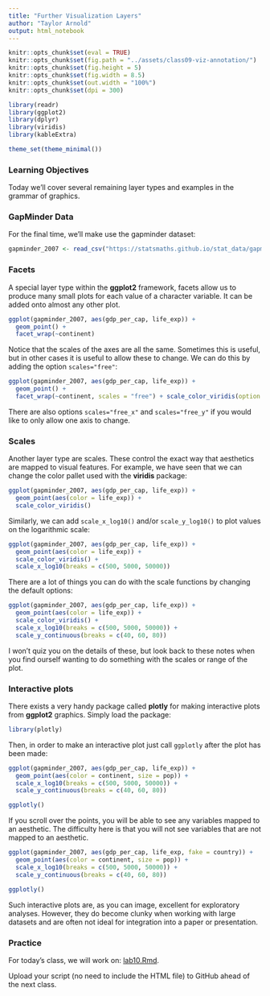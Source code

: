 ```yaml
---
title: "Further Visualization Layers"
author: "Taylor Arnold"
output: html_notebook
---
```


```r
knitr::opts_chunk$set(eval = TRUE)
knitr::opts_chunk$set(fig.path = "../assets/class09-viz-annotation/")
knitr::opts_chunk$set(fig.height = 5)
knitr::opts_chunk$set(fig.width = 8.5)
knitr::opts_chunk$set(out.width = "100%")
knitr::opts_chunk$set(dpi = 300)
```

```r
library(readr)
library(ggplot2)
library(dplyr)
library(viridis)
library(kableExtra)

theme_set(theme_minimal())
```

### Learning Objectives

Today we'll cover several remaining layer types and examples in the grammar of
graphics.

### GapMinder Data

For the final time, we'll make use the gapminder dataset:

```r
gapminder_2007 <- read_csv("https://statsmaths.github.io/stat_data/gapminder_2007.csv")
```

### Facets

A special layer type within the **ggplot2** framework, facets allow us
to produce many small plots for each value of a character variable. It
can be added onto almost any other plot.

```r
ggplot(gapminder_2007, aes(gdp_per_cap, life_exp)) +
  geom_point() +
  facet_wrap(~continent)
```

Notice that the scales of the axes are all the same. Sometimes this is
useful, but in other cases it is useful to allow these to change. We
can do this by adding the option `scales="free"`:

```r
ggplot(gapminder_2007, aes(gdp_per_cap, life_exp)) +
  geom_point() +
  facet_wrap(~continent, scales = "free") + scale_color_viridis(option = "A")
```

There are also options `scales="free_x"` and `scales="free_y"` if you
would like to only allow one axis to change.

### Scales

Another layer type are scales. These control the exact way that aesthetics
are mapped to visual features. For example, we have seen that we can change
the color pallet used with the **viridis** package:

```r
ggplot(gapminder_2007, aes(gdp_per_cap, life_exp)) +
  geom_point(aes(color = life_exp)) +
  scale_color_viridis()
```

Similarly, we can add `scale_x_log10()` and/or `scale_y_log10()` to plot
values on the logarithmic scale:

```r
ggplot(gapminder_2007, aes(gdp_per_cap, life_exp)) +
  geom_point(aes(color = life_exp)) +
  scale_color_viridis() +
  scale_x_log10(breaks = c(500, 5000, 50000))
```

There are a lot of things you can do with the scale functions by changing
the default options:

```r
ggplot(gapminder_2007, aes(gdp_per_cap, life_exp)) +
  geom_point(aes(color = life_exp)) +
  scale_color_viridis() +
  scale_x_log10(breaks = c(500, 5000, 50000)) +
  scale_y_continuous(breaks = c(40, 60, 80))
```

I won't quiz you on the details of these, but look back to these notes when
you find ourself wanting to do something with the scales or range of the
plot.

### Interactive plots

There exists a very handy package called **plotly** for making interactive
plots from **ggplot2** graphics. Simply load the package:

```r
library(plotly)
```

Then, in order to make an interactive plot just call `ggplotly` after the
plot has been made:

```r
ggplot(gapminder_2007, aes(gdp_per_cap, life_exp)) +
  geom_point(aes(color = continent, size = pop)) +
  scale_x_log10(breaks = c(500, 5000, 50000)) +
  scale_y_continuous(breaks = c(40, 60, 80))

ggplotly()
```

If you scroll over the points, you will be able to see any variables mapped
to an aesthetic. The difficulty here is that you will not see variables that
are not mapped to an aesthetic.

```r
ggplot(gapminder_2007, aes(gdp_per_cap, life_exp, fake = country)) +
  geom_point(aes(color = continent, size = pop)) +
  scale_x_log10(breaks = c(500, 5000, 50000)) +
  scale_y_continuous(breaks = c(40, 60, 80))

ggplotly()
```

Such interactive plots are, as you can image, excellent for exploratory analyses.
However, they do become clunky when working with large datasets and are often
not ideal for integration into a paper or presentation.

### Practice

For today's class, we will work on:
<a href="https://raw.githubusercontent.com/statsmaths/stat209/master/labs/lab10.Rmd" download="lab10.Rmd" target="_blank">lab10.Rmd</a>.

Upload your script (no need to include the HTML file) to GitHub ahead of the
next class.








